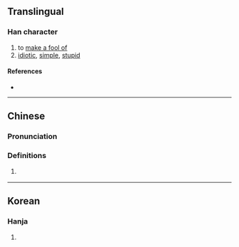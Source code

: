 {{character info}}
==Translingual==

===Han character===
{{Han char|rn=9|rad=人|as=07|sn=9|four=|canj=OMGT|ids=⿰亻弄}}

# to [[make a fool of]]
# [[idiotic]], [[simple]], [[stupid]]

====References====
* {{Han ref|kx=0105.060|dkj=00692|hdz=10156.100|uh=345D|ud=13405}}

----

==Chinese==
{{zh-forms}}

===Pronunciation===
{{zh-pron
|m=lòng
|c=lung6
|mc=
|oc=
|ma=
|cat=v,a
}}

===Definitions===
{{zh-hanzi}}

# {{zh-alt-form|𢙱|dot=,}} {{zh-only|𢙱赣|nocap=y}}

----

==Korean==

===Hanja===
{{ko-hanja|어리석다|어리석을|롱||농}}

# {{rfdef|ko|sort=人07}}